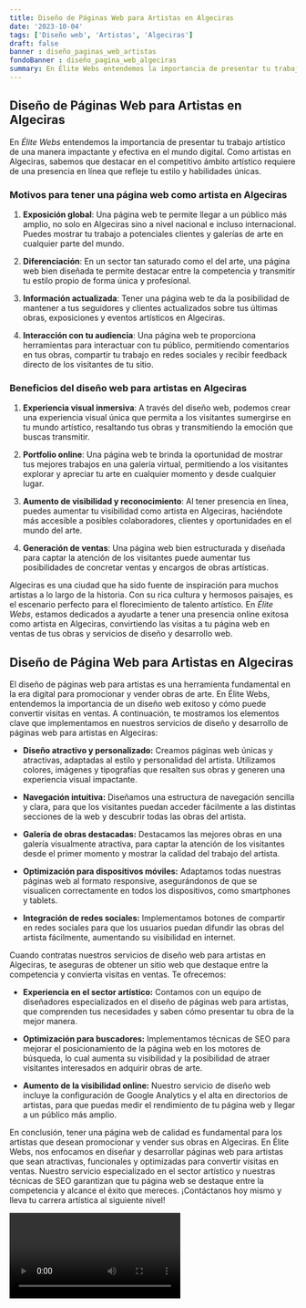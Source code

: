 ```yaml
---
title: Diseño de Páginas Web para Artistas en Algeciras
date: '2023-10-04'
tags: ['Diseño web', 'Artistas', 'Algeciras']
draft: false
banner : diseño_paginas_web_artistas
fondoBanner : diseño_pagina_web_algeciras
summary: En Élite Webs entendemos la importancia de presentar tu trabajo artístico de una manera impactante y efectiva en el mundo digital. Como artistas en Algeciras, sabemos que destacar en el competitivo ámbito artístico requiere de una presencia en línea que refleje tu estilo y habilidades únicas.
---
```


## Diseño de Páginas Web para Artistas en Algeciras

En *Élite Webs* entendemos la importancia de presentar tu trabajo artístico de una manera impactante y efectiva en el mundo digital. Como artistas en Algeciras, sabemos que destacar en el competitivo ámbito artístico requiere de una presencia en línea que refleje tu estilo y habilidades únicas.

### Motivos para tener una página web como artista en Algeciras

1. **Exposición global**: Una página web te permite llegar a un público más amplio, no solo en Algeciras sino a nivel nacional e incluso internacional. Puedes mostrar tu trabajo a potenciales clientes y galerías de arte en cualquier parte del mundo.

2. **Diferenciación**: En un sector tan saturado como el del arte, una página web bien diseñada te permite destacar entre la competencia y transmitir tu estilo propio de forma única y profesional.

3. **Información actualizada**: Tener una página web te da la posibilidad de mantener a tus seguidores y clientes actualizados sobre tus últimas obras, exposiciones y eventos artísticos en Algeciras.

4. **Interacción con tu audiencia**: Una página web te proporciona herramientas para interactuar con tu público, permitiendo comentarios en tus obras, compartir tu trabajo en redes sociales y recibir feedback directo de los visitantes de tu sitio.

### Beneficios del diseño web para artistas en Algeciras

1. **Experiencia visual inmersiva**: A través del diseño web, podemos crear una experiencia visual única que permita a los visitantes sumergirse en tu mundo artístico, resaltando tus obras y transmitiendo la emoción que buscas transmitir.

2. **Portfolio online**: Una página web te brinda la oportunidad de mostrar tus mejores trabajos en una galería virtual, permitiendo a los visitantes explorar y apreciar tu arte en cualquier momento y desde cualquier lugar.

3. **Aumento de visibilidad y reconocimiento**: Al tener presencia en línea, puedes aumentar tu visibilidad como artista en Algeciras, haciéndote más accesible a posibles colaboradores, clientes y oportunidades en el mundo del arte.

4. **Generación de ventas**: Una página web bien estructurada y diseñada para captar la atención de los visitantes puede aumentar tus posibilidades de concretar ventas y encargos de obras artísticas.

Algeciras es una ciudad que ha sido fuente de inspiración para muchos artistas a lo largo de la historia. Con su rica cultura y hermosos paisajes, es el escenario perfecto para el florecimiento de talento artístico. En *Élite Webs*, estamos dedicados a ayudarte a tener una presencia online exitosa como artista en Algeciras, convirtiendo las visitas a tu página web en ventas de tus obras y servicios de diseño y desarrollo web.

<GifSeo />

<Cta />

## Diseño de Página Web para Artistas en Algeciras

El diseño de páginas web para artistas es una herramienta fundamental en la era digital para promocionar y vender obras de arte. En Élite Webs, entendemos la importancia de un diseño web exitoso y cómo puede convertir visitas en ventas. A continuación, te mostramos los elementos clave que implementamos en nuestros servicios de diseño y desarrollo de páginas web para artistas en Algeciras:

- **Diseño atractivo y personalizado:** Creamos páginas web únicas y atractivas, adaptadas al estilo y personalidad del artista. Utilizamos colores, imágenes y tipografías que resalten sus obras y generen una experiencia visual impactante.

- **Navegación intuitiva:** Diseñamos una estructura de navegación sencilla y clara, para que los visitantes puedan acceder fácilmente a las distintas secciones de la web y descubrir todas las obras del artista.

- **Galería de obras destacadas:** Destacamos las mejores obras en una galería visualmente atractiva, para captar la atención de los visitantes desde el primer momento y mostrar la calidad del trabajo del artista.

- **Optimización para dispositivos móviles:** Adaptamos todas nuestras páginas web al formato responsive, asegurándonos de que se visualicen correctamente en todos los dispositivos, como smartphones y tablets.

- **Integración de redes sociales:** Implementamos botones de compartir en redes sociales para que los usuarios puedan difundir las obras del artista fácilmente, aumentando su visibilidad en internet.

Cuando contratas nuestros servicios de diseño web para artistas en Algeciras, te aseguras de obtener un sitio web que destaque entre la competencia y convierta visitas en ventas. Te ofrecemos:

- **Experiencia en el sector artístico:** Contamos con un equipo de diseñadores especializados en el diseño de páginas web para artistas, que comprenden tus necesidades y saben cómo presentar tu obra de la mejor manera.

- **Optimización para buscadores:** Implementamos técnicas de SEO para mejorar el posicionamiento de la página web en los motores de búsqueda, lo cual aumenta su visibilidad y la posibilidad de atraer visitantes interesados en adquirir obras de arte.

- **Aumento de la visibilidad online:** Nuestro servicio de diseño web incluye la configuración de Google Analytics y el alta en directorios de artistas, para que puedas medir el rendimiento de tu página web y llegar a un público más amplio.

En conclusión, tener una página web de calidad es fundamental para los artistas que desean promocionar y vender sus obras en Algeciras. En Élite Webs, nos enfocamos en diseñar y desarrollar páginas web para artistas que sean atractivas, funcionales y optimizadas para convertir visitas en ventas. Nuestro servicio especializado en el sector artístico y nuestras técnicas de SEO garantizan que tu página web se destaque entre la competencia y alcance el éxito que mereces. ¡Contáctanos hoy mismo y lleva tu carrera artística al siguiente nivel!

<Video />

<CtaBot job='Artistas' city='Algeciras'/>

<Gmaps query='Algeciras+españa+maps' />